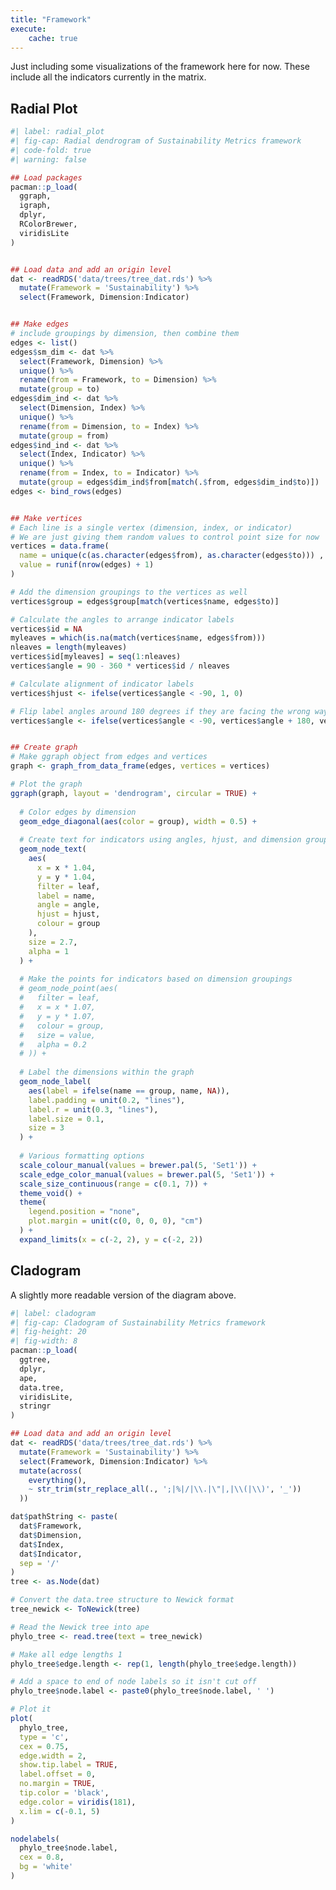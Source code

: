 ```yaml
---
title: "Framework"
execute:
    cache: true
---
```


<!-- <div style="float: right; margin-left: 1em; margin-bottom: 1em; width: 40%;">
  <img src="../images/hort_farm_small.png" alt="description" style="width: 100%;">
  <div style="text-align: left; margin-top: 0.5em; font-size: smaller;">UVM Horticultural Research and Education Center in South Burlington, Vermont. Copyright: Sally McCay, UVM Photo.
</div>
</div> -->

Just including some visualizations of the framework here for now. These include all the indicators currently in the matrix.

<!-- This is where the framework will be described. Cite some papers doing similar work, maybe better explain the gap a little bit. Then use some big picture visualization below to get the gist across. More detail about dimensions, indices, and metrics will be in the following pages. Probably cite Bene et al. in that food system sustainability is still largely undefined [@beneWhenFoodSystems2019]. -->

<!-- [Including some more text here just so that it wraps around the photo. 

Lorem ipsum dolor sit amet, consectetur adipiscing elit. Fusce lacinia eu nibh vel luctus. Integer mollis cursus velit eget ornare. Phasellus vel enim leo. Praesent eleifend ultricies arcu at varius. Curabitur quis mollis erat, non mollis ex. Ut gravida efficitur turpis, vel elementum diam facilisis ac. Morbi eros sem, volutpat id felis non, sagittis ultrices felis. Vivamus quis enim nisi. Mauris vel lectus arcu.

Integer mollis cursus velit eget ornare. Phasellus vel enim leo. Praesent eleifend ultricies arcu at varius. Curabitur quis mollis erat, non mollis ex. Ut gravida efficitur turpis, vel elementum diam facilisis ac. Morbi eros sem, volutpat id felis non, sagittis ultrices felis. Vivamus quis enim nisi. Mauris vel lectus arcu.] -->

## Radial Plot

```r
#| label: radial_plot
#| fig-cap: Radial dendrogram of Sustainability Metrics framework
#| code-fold: true
#| warning: false

## Load packages
pacman::p_load(
  ggraph,
  igraph,
  dplyr,
  RColorBrewer,
  viridisLite
)


## Load data and add an origin level
dat <- readRDS('data/trees/tree_dat.rds') %>% 
  mutate(Framework = 'Sustainability') %>% 
  select(Framework, Dimension:Indicator)


## Make edges
# include groupings by dimension, then combine them
edges <- list()
edges$sm_dim <- dat %>% 
  select(Framework, Dimension) %>% 
  unique() %>% 
  rename(from = Framework, to = Dimension) %>% 
  mutate(group = to)
edges$dim_ind <- dat %>% 
  select(Dimension, Index) %>% 
  unique() %>% 
  rename(from = Dimension, to = Index) %>% 
  mutate(group = from)
edges$ind_ind <- dat %>% 
  select(Index, Indicator) %>% 
  unique() %>% 
  rename(from = Index, to = Indicator) %>% 
  mutate(group = edges$dim_ind$from[match(.$from, edges$dim_ind$to)])
edges <- bind_rows(edges)


## Make vertices
# Each line is a single vertex (dimension, index, or indicator)
# We are just giving them random values to control point size for now
vertices = data.frame(
  name = unique(c(as.character(edges$from), as.character(edges$to))) , 
  value = runif(nrow(edges) + 1)
) 

# Add the dimension groupings to the vertices as well
vertices$group = edges$group[match(vertices$name, edges$to)]

# Calculate the angles to arrange indicator labels
vertices$id = NA
myleaves = which(is.na(match(vertices$name, edges$from)))
nleaves = length(myleaves)
vertices$id[myleaves] = seq(1:nleaves)
vertices$angle = 90 - 360 * vertices$id / nleaves

# Calculate alignment of indicator labels
vertices$hjust <- ifelse(vertices$angle < -90, 1, 0)

# Flip label angles around 180 degrees if they are facing the wrong way
vertices$angle <- ifelse(vertices$angle < -90, vertices$angle + 180, vertices$angle)


## Create graph
# Make ggraph object from edges and vertices
graph <- graph_from_data_frame(edges, vertices = vertices)

# Plot the graph
ggraph(graph, layout = 'dendrogram', circular = TRUE) +
  
  # Color edges by dimension
  geom_edge_diagonal(aes(color = group), width = 0.5) +
  
  # Create text for indicators using angles, hjust, and dimension groupings
  geom_node_text(
    aes(
      x = x * 1.04,
      y = y * 1.04,
      filter = leaf,
      label = name,
      angle = angle,
      hjust = hjust,
      colour = group
    ),
    size = 2.7,
    alpha = 1
  ) +
  
  # Make the points for indicators based on dimension groupings
  # geom_node_point(aes(
  #   filter = leaf,
  #   x = x * 1.07,
  #   y = y * 1.07,
  #   colour = group,
  #   size = value,
  #   alpha = 0.2
  # )) +
  
  # Label the dimensions within the graph
  geom_node_label(
    aes(label = ifelse(name == group, name, NA)),
    label.padding = unit(0.2, "lines"),
    label.r = unit(0.3, "lines"),
    label.size = 0.1,
    size = 3
  ) +
  
  # Various formatting options
  scale_colour_manual(values = brewer.pal(5, 'Set1')) +
  scale_edge_color_manual(values = brewer.pal(5, 'Set1')) +
  scale_size_continuous(range = c(0.1, 7)) +
  theme_void() +
  theme(
    legend.position = "none",
    plot.margin = unit(c(0, 0, 0, 0), "cm")
  ) +
  expand_limits(x = c(-2, 2), y = c(-2, 2))
```

## Cladogram

A slightly more readable version of the diagram above.

```r
#| label: cladogram
#| fig-cap: Cladogram of Sustainability Metrics framework
#| fig-height: 20
#| fig-width: 8
pacman::p_load(
  ggtree,
  dplyr,
  ape,
  data.tree,
  viridisLite,
  stringr
)

## Load data and add an origin level
dat <- readRDS('data/trees/tree_dat.rds') %>% 
  mutate(Framework = 'Sustainability') %>% 
  select(Framework, Dimension:Indicator) %>% 
  mutate(across(
    everything(), 
    ~ str_trim(str_replace_all(., ';|%|/|\\.|\"|,|\\(|\\)', '_'))
  ))

dat$pathString <- paste(
  dat$Framework,
  dat$Dimension,
  dat$Index,
  dat$Indicator,
  sep = '/'
)
tree <- as.Node(dat)

# Convert the data.tree structure to Newick format
tree_newick <- ToNewick(tree)

# Read the Newick tree into ape
phylo_tree <- read.tree(text = tree_newick)

# Make all edge lengths 1
phylo_tree$edge.length <- rep(1, length(phylo_tree$edge.length))

# Add a space to end of node labels so it isn't cut off
phylo_tree$node.label <- paste0(phylo_tree$node.label, ' ')

# Plot it
plot(
  phylo_tree, 
  type = 'c',
  cex = 0.75,
  edge.width = 2,
  show.tip.label = TRUE,
  label.offset = 0,
  no.margin = TRUE,
  tip.color = 'black',
  edge.color = viridis(181),
  x.lim = c(-0.1, 5)
)

nodelabels(
  phylo_tree$node.label,
  cex = 0.8,
  bg = 'white'
)

```